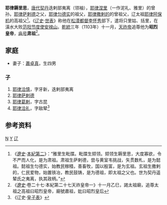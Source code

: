 '''耶律耨里思'''，[[唐代|唐代]][[契丹|契丹]]迭剌部夷离（领袖），[[耶律涅里|耶律涅里]]（一作泥礼、雅里）的曾孙。[[耶律萨剌德|耶律萨剌德]]之父，[[耶律匀德实|耶律匀德实]]的祖父，[[耶律撒剌的|耶律撒剌的]]的曾祖父，辽太祖[[耶律阿保机|耶律阿保机]]的高祖父<ref>《[[遼史|遼史]]·[[s:辽史/卷2|本紀第二]]》：“雅里生毗牒。毗牒生颏领。颏领生耨里思，大度寡欲，令不严而人化，是为肃祖。肃祖生萨剌德，尝与黄室韦挑战，矢贯数札，是为懿祖。懿祖生匀德实，始教民稼穑，善畜牧，国以殷富，是为玄祖。玄祖生撒剌的，仁民爱物，始置铁冶，教民鼓铸，是为德祖，即太祖之父也。世为契丹遥辇氏之夷离，执其政柄。”</ref>。《[[辽史|辽史]]·[[s:辽史/卷63|世表]]》称他在[[松漠都督府|松漠都督]][[李怀秀|李怀秀]]部下，遣将只里姑、括里，在潢水大败[[范阳节度使|范阳节度使]][[安禄山|安禄山]]。[[乾統|乾統]]三年（1103年）十一月，[[天祚帝|天祚帝]]追尊他为'''昭烈皇帝'''，[[庙号|庙号]]'''肃祖'''<ref>《[[遼史|遼史]]·卷二十七·本紀第二十七天祚皇帝一》十一月乙巳，謁太祖廟，追尊太祖之高祖曰昭烈皇帝，廟號肅祖，妣曰昭烈皇后</ref>。

== 家庭 ==

*妻子：[[蕭卓真|蕭卓真]]，生四男

=== 子 ===
# [[耶律洽慎|耶律洽慎]]，字牙新，迭剌部夷离
# [[耶律萨剌德|耶律萨剌德]]
# [[耶律葛剌|耶律葛剌]]，字古昆 
# [[耶律洽礼|耶律洽礼]]，字敌辇<ref>《辽史·[[s:辽史/卷64|皇子表]]》</ref>

== 参考资料 ==
{{reflist|2}}

{{中国君主|—|兒子辽懿祖[[耶律萨剌德|耶律萨剌德]]|辽太祖的高祖父|}}
{{辽朝君主}}
{{bio-stub}}

[[Category:耶律氏|N]]
[[Category:唐朝契丹君主|Y]]
[[Category:遼朝追尊皇帝|辽]]
